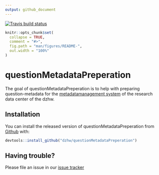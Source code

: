 ```yaml
---
output: github_document
---
```


<!-- README.md is generated from README.Rmd. Please edit that file -->
  [![Travis build status](https://travis-ci.org/dzhw/questionMetadataPreperation.svg?branch=master)](https://travis-ci.org/dzhw/questionMetadataPreperation)

```r
knitr::opts_chunk$set(
  collapse = TRUE,
  comment = "#>",
  fig.path = "man/figures/README-",
  out.width = "100%"
)
```
# questionMetadataPreperation

The goal of questionMetadataPreperation is to help with preparing 
question-metadata for the 
[metadatamanagement system](https://metadata.fdz.dzhw.eu) of the research data 
center of the dzhw. 

## Installation

You can install the released version of questionMetadataPreperation from [Github](https://github.com/dzhw/questionMetadataPreperation) with:

``` r
devtools::install_github("dzhw/questionMetadataPreperation")
```

## Having trouble?

Please file an issue in our [issue tracker](https://github.com/dzhw/metadatamanagement/issues)
